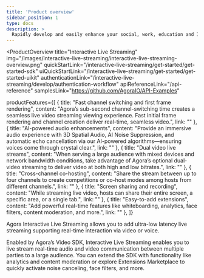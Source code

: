```yaml
---
title: 'Product overview'
sidebar_position: 1
type: docs
description: >
  Rapidly develop and easily enhance your social, work, education and IoT apps with face-to-face interaction.
---
```


<ProductOverview
  title="Interactive Live Streaming"
  img="/images/interactive-live-streaming/interactive-live-streaming-overview.png"
  quickStartLink="/interactive-live-streaming/get-started/get-started-sdk"
  uiQuickStartLink="/interactive-live-streaming/get-started/get-started-uikit"
  authenticationLink="/interactive-live-streaming/develop/authentication-workflow"
  apiReferenceLink="/api-reference"
  samplesLink="https://github.com/AgoraIO/API-Examples"

  productFeatures={[
    {
      title: "Fast channel switching and first frame rendering",
      content: "Agora’s sub-second channel-switching time creates a seamless live video streaming viewing experience. Fast initial frame rendering and channel creation deliver real-time, seamless video.",
      link: ""
    },
    {
      title: "AI-powered audio enhancements",
      content: "Provide an immersive audio experience with 3D Spatial Audio, AI Noise Suppression, and automatic echo cancellation via our AI-powered algorithms—ensuring voices come through crystal clear.",
      link: ""
    },
    {
      title: "Dual video live streams",
      content: "When serving a large audience with mixed devices and network bandwidth conditions, take advantage of Agora’s optional dual-video streaming to deliver video at both high and low bitrates.",
      link: ""
    },
    {
      title: "Cross-channel co-hosting",
      content: "Share the stream between up to four channels to create competitions or co-host modes among hosts from different channels.",
      link: ""
    },
    {
      title: "Screen sharing and recording",
      content: "While streaming live video, hosts can share their entire screen, a specific area, or a single tab.",
      link: ""
    },
    {
      title: "Easy-to-add extensions",
      content: "Add powerful real-time features like whiteboarding, analytics, face filters, content moderation, and more.",
      link: ""
    },
  ]}

>

Agora Interactive Live Streaming allows you to add ultra-low latency live streaming supporting real-time interaction via video or voice.

Enabled by Agora’s Video SDK, Interactive Live Streaming enables you to live stream real-time audio and video communication between multiple parties to a large audience. You can extend the SDK with functionality like analytics and content moderation or explore Extensions Marketplace to quickly activate noise canceling, face filters, and more.

</ProductOverview>